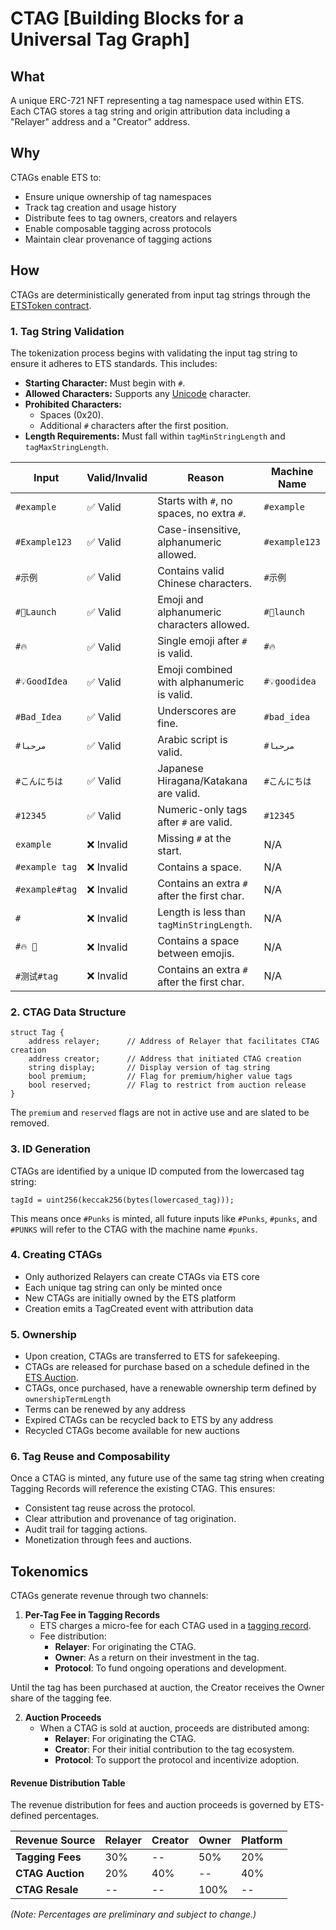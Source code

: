 
# CTAG <Icon src="/icons/tag.svg" size={36} alt="Tag Icon" /> [Building Blocks for a Universal Tag Graph]

## What
A unique ERC-721 NFT representing a tag namespace used within ETS. Each CTAG stores a tag string and origin attribution data including a "Relayer" address and a "Creator" address.

## Why
CTAGs enable ETS to:
- Ensure unique ownership of tag namespaces
- Track tag creation and usage history
- Distribute fees to tag owners, creators and relayers
- Enable composable tagging across protocols
- Maintain clear provenance of tagging actions

## How
CTAGs are deterministically generated from input tag strings through the [ETSToken contract](https://github.com/ethereum-tag-service/ets/blob/main/packages/contracts/contracts/ETSToken.sol).


### 1. Tag String Validation
The tokenization process begins with validating the input tag string to ensure it adheres to ETS standards. This includes:
- **Starting Character:** Must begin with `#`.
- **Allowed Characters:** Supports any [Unicode](https://home.unicode.org/) character.
- **Prohibited Characters:**
    - Spaces (0x20).
    - Additional `#` characters after the first position.
- **Length Requirements:** Must fall within `tagMinStringLength` and `tagMaxStringLength`.

| Input                | Valid/Invalid | Reason                                      | Machine Name       |
|---------------------|---------------|---------------------------------------------|--------------------|
| `#example`         | ✅ Valid      | Starts with `#`, no spaces, no extra `#`.   | `#example`          |
| `#Example123`      | ✅ Valid      | Case-insensitive, alphanumeric allowed.     | `#example123`       |
| `#示例`             | ✅ Valid      | Contains valid Chinese characters.          | `#示例`             |
| `#🚀Launch`         | ✅ Valid      | Emoji and alphanumeric characters allowed.  | `#🚀launch`         |
| `#🔥`               | ✅ Valid      | Single emoji after `#` is valid.            | `#🔥`               |
| `#💡GoodIdea`       | ✅ Valid      | Emoji combined with alphanumeric is valid.  | `#💡goodidea`       |
| `#Bad_Idea`       | ✅ Valid      | Underscores are fine.                         | `#bad_idea`       |
| `#مرحبا`           | ✅ Valid      | Arabic script is valid.                     | `#مرحبا`           |
| `#こんにちは`        | ✅ Valid      | Japanese Hiragana/Katakana are valid.       | `#こんにちは`        |
| `#12345`           | ✅ Valid      | Numeric-only tags after `#` are valid.      | `#12345`           |
| `example`          | ❌ Invalid    | Missing `#` at the start.                   | N/A                |
| `#example tag`     | ❌ Invalid    | Contains a space.                           | N/A                |
| `#example#tag`     | ❌ Invalid    | Contains an extra `#` after the first char. | N/A                |
| `#`                | ❌ Invalid    | Length is less than `tagMinStringLength`.   | N/A                |
| `#🔥 🚀`            | ❌ Invalid    | Contains a space between emojis.            | N/A                |
| `#测试#tag`         | ❌ Invalid    | Contains an extra `#` after the first char. | N/A                |


### 2. CTAG Data Structure
```solidity
struct Tag {
    address relayer;      // Address of Relayer that facilitates CTAG creation
    address creator;      // Address that initiated CTAG creation
    string display;       // Display version of tag string
    bool premium;         // Flag for premium/higher value tags
    bool reserved;        // Flag to restrict from auction release
}
```

<Callout type="info">The `premium` and `reserved` flags are not in active use and are slated to be removed.</Callout>

### 3. ID Generation

CTAGs are identified by a unique ID computed from the lowercased tag string:

```solidity
tagId = uint256(keccak256(bytes(lowercased_tag)));
```

This means once `#Punks` is minted, all future inputs like `#Punks`, `#punks`, and `#PUNKS` will refer to the CTAG with the machine name `#punks`.

### 4. Creating CTAGs

- Only authorized Relayers can create CTAGs via ETS core
- Each unique tag string can only be minted once
- New CTAGs are initially owned by the ETS platform
- Creation emits a TagCreated event with attribution data

### 5. Ownership
- Upon creation, CTAGs are transferred to ETS for safekeeping.
- CTAGs are released for purchase based on a schedule defined in the [ETS Auction](/docs/concepts/auction).
- CTAGs, once purchased, have a renewable ownership term defined by `ownershipTermLength`
- Terms can be renewed by any address
- Expired CTAGs can be recycled back to ETS by any address
- Recycled CTAGs become available for new auctions

### 6. Tag Reuse and Composability
Once a CTAG is minted, any future use of the same tag string when creating Tagging Records will reference the existing CTAG. This ensures:
  - Consistent tag reuse across the protocol.
  - Clear attribution and provenance of tag origination.
  - Audit trail for tagging actions.
  - Monetization through fees and auctions.

## **Tokenomics**

CTAGs generate revenue through two channels:

1. **Per-Tag Fee in Tagging Records**
   - ETS charges a micro-fee for each CTAG used in a [tagging record](/docs/concepts/tagging-record).
   - Fee distribution:
     - **Relayer**: For originating the CTAG.
     - **Owner**: As a return on their investment in the tag.
     - **Protocol**: To fund ongoing operations and development.

<Callout type="info">Until the tag has been purchased at auction, the Creator receives the Owner share of the tagging fee.</Callout>

2. **Auction Proceeds**
   - When a CTAG is sold at auction, proceeds are distributed among:
     - **Relayer**: For originating the CTAG.
     - **Creator**: For their initial contribution to the tag ecosystem.
     - **Protocol**: To support the protocol and incentivize adoption.

#### **Revenue Distribution Table**
The revenue distribution for fees and auction proceeds is governed by ETS-defined percentages.

| Revenue Source    | Relayer | Creator | Owner | Platform |
|-------------------|---------|---------|-------|----------|
| **Tagging Fees**| 30%     | --      | 50%   | 20%      |
| **CTAG Auction**  | 20%     | 40%     | --    | 40%      |
| **CTAG Resale**   | --      | --      | 100%  | --       |

*(Note: Percentages are preliminary and subject to change.)*
